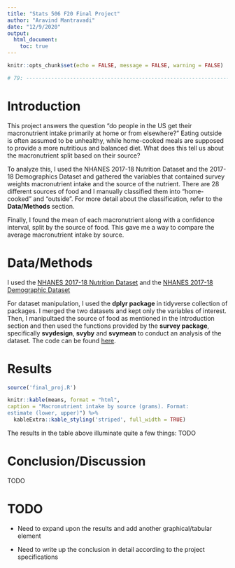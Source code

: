 ```yaml
---
title: "Stats 506 F20 Final Project"
author: "Aravind Mantravadi"
date: "12/9/2020"
output: 
  html_document:
    toc: true
---
```


```r
knitr::opts_chunk$set(echo = FALSE, message = FALSE, warning = FALSE)

# 79: -------------------------------------------------------------------------

```

# Introduction

This project answers the question "do people in the US get their macronutrient
intake primarily at home or from elsewhere?" Eating outside is often assumed to 
be unhealthy, while home-cooked meals are supposed to provide a more nutritious 
and balanced diet. What does this tell us about the macronutrient split based 
on their source?

To analyze this, I used the NHANES 2017-18 Nutrition Dataset and the 2017-18 
Demographics Dataset and gathered the variables that contained survey weights 
macronutrient intake and the source of the nutrient. There are 28 different 
sources of food and I manually classified them into "home-cooked" and 
"outside". For more detail about the classification, refer to the 
**Data/Methods** section. 

Finally, I found the mean of each macronutrient along with a confidence 
interval, split by the source of food. This gave me a way to compare the 
average macronutrient intake by source.


# Data/Methods

I used the
[NHANES 2017-18 Nutrition Dataset](https://wwwn.cdc.gov/nchs/nhanes/search/datapage.aspx?Component=Dietary&CycleBeginYear=2017) and the 
[NHANES 2017-18 Demographic Dataset](https://wwwn.cdc.gov/nchs/nhanes/Search/DataPage.aspx?Component=Demographics&CycleBeginYear=2017)


For dataset manipulation, I used the **dplyr package** in tidyverse 
collection of packages. I merged the two datasets and kept only the 
variables of interest. Then, I manipultaed the source of food as 
mentioned in the Introduction section and then used the functions 
provided by the **survey package**, specifically **svydesign**, 
**svyby** and **svymean** to conduct an analysis of the dataset. 
The code can be found [here](https://github.com/aravind1338/506F20FinalProject).


# Results

```r

source('final_proj.R')

knitr::kable(means, format = "html", 
caption = "Macronutrient intake by source (grams). Format: 
estimate (lower, upper)") %>%
  kableExtra::kable_styling('striped', full_width = TRUE)

```

The results in the table above illuminate quite a few things: TODO


# Conclusion/Discussion

TODO


# TODO

* Need to expand upon the results and add another graphical/tabular element

* Need to write up the conclusion in detail according to the project specifications


